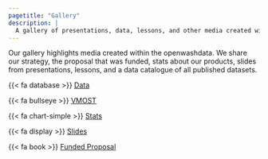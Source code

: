 ```yaml
---
pagetitle: "Gallery"
description: |
  A gallery of presentations, data, lessons, and other media created within openwashdata. 
---
```


Our gallery highlights media created within the openwashdata. We share our strategy, the proposal that was funded, stats about our products, slides from presentations, lessons, and a data catalogue of all published datasets.

{{< fa database >}} [Data](/pages/gallery/data/index.qmd)

{{< fa bullseye >}} [VMOST](/pages/gallery/vmost/index.qmd)

{{< fa chart-simple >}} [Stats](/pages/gallery/stats/index.qmd)

{{< fa display >}} [Slides](/pages/gallery/slides/)

{{< fa book >}} [Funded Proposal](/pages/gallery/proposal/index.qmd)

